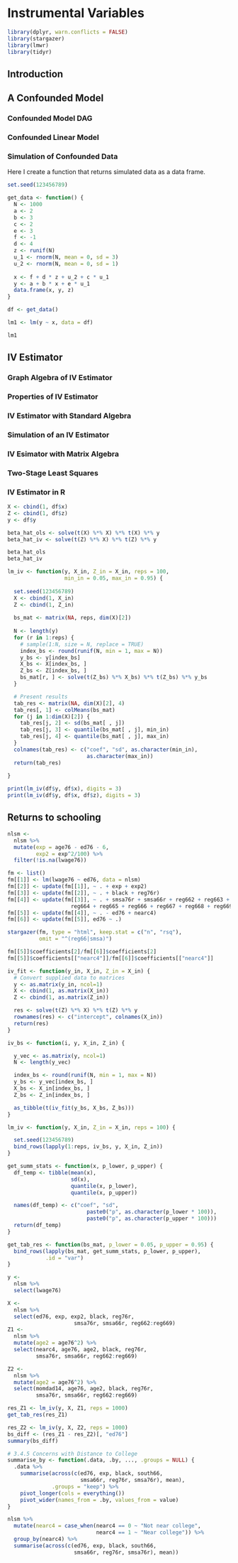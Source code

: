 # Instrumental Variables

```r
library(dplyr, warn.conflicts = FALSE)
library(stargazer)
library(lmwr)
library(tidyr)
```

## Introduction

## A Confounded Model

### Confounded Model DAG

### Confounded Linear Model

### Simulation of Confounded Data

Here I create a function that returns simulated data as a data frame.

```r
set.seed(123456789)

get_data <- function() {
  N <- 1000
  a <- 2
  b <- 3
  c <- 2
  e <- 3
  f <- -1
  d <- 4
  z <- runif(N)
  u_1 <- rnorm(N, mean = 0, sd = 3)
  u_2 <- rnorm(N, mean = 0, sd = 1)
  
  x <- f + d * z + u_2 + c * u_1
  y <- a + b * x + e * u_1
  data.frame(x, y, z)
}

df <- get_data()

lm1 <- lm(y ~ x, data = df)

lm1
```

## IV Estimator

### Graph Algebra of IV Estimator

### Properties of IV Estimator

### IV Estimator with Standard Algebra

### Simulation of an IV Estimator

### IV Esimator with Matrix Algebra

### Two-Stage Least Squares

### IV Estimator in R

```r
X <- cbind(1, df$x)
Z <- cbind(1, df$z)
y <- df$y

beta_hat_ols <- solve(t(X) %*% X) %*% t(X) %*% y
beta_hat_iv <- solve(t(Z) %*% X) %*% t(Z) %*% y

beta_hat_ols
beta_hat_iv
```

```r
lm_iv <- function(y, X_in, Z_in = X_in, reps = 100,
                  min_in = 0.05, max_in = 0.95) {
  
  set.seed(123456789)
  X <- cbind(1, X_in)
  Z <- cbind(1, Z_in)
  
  bs_mat <- matrix(NA, reps, dim(X)[2])
  
  N <- length(y)
  for (r in 1:reps) {
    # sample(1:N, size = N, replace = TRUE)
    index_bs <- round(runif(N, min = 1, max = N))
    y_bs <- y[index_bs]
    X_bs <- X[index_bs, ]
    Z_bs <- Z[index_bs, ]
    bs_mat[r, ] <- solve(t(Z_bs) %*% X_bs) %*% t(Z_bs) %*% y_bs
  }

  # Present results
  tab_res <- matrix(NA, dim(X)[2], 4)
  tab_res[, 1] <- colMeans(bs_mat)
  for (j in 1:dim(X)[2]) {
    tab_res[j, 2] <- sd(bs_mat[ , j])
    tab_res[j, 3] <- quantile(bs_mat[ , j], min_in)
    tab_res[j, 4] <- quantile(bs_mat[ , j], max_in)
  }
  colnames(tab_res) <- c("coef", "sd", as.character(min_in),
                         as.character(max_in))
  return(tab_res)
  
}

print(lm_iv(df$y, df$x), digits = 3)
print(lm_iv(df$y, df$x, df$z), digits = 3)
```

## Returns to schooling

```r
nlsm <-
  nlsm %>%
  mutate(exp = age76 - ed76 - 6,
         exp2 = exp^2/100) %>%
  filter(!is.na(lwage76))

fm <- list()
fm[[1]] <- lm(lwage76 ~ ed76, data = nlsm)
fm[[2]] <- update(fm[[1]], ~ . + exp + exp2)
fm[[3]] <- update(fm[[2]], ~ . + black + reg76r)
fm[[4]] <- update(fm[[3]], ~ . + smsa76r + smsa66r + reg662 + reg663 +
                    reg664 + reg665 + reg666 + reg667 + reg668 + reg669)
fm[[5]] <- update(fm[[4]], ~ . - ed76 + nearc4)
fm[[6]] <- update(fm[[5]], ed76 ~ .)
```

```r
stargazer(fm, type = "html", keep.stat = c("n", "rsq"),
          omit = "^(reg66|smsa)")
```

```r
fm[[5]]$coefficients[2]/fm[[6]]$coefficients[2]
fm[[5]]$coefficients[["nearc4"]]/fm[[6]]$coefficients[["nearc4"]]

iv_fit <- function(y_in, X_in, Z_in = X_in) {
  # Convert supplied data to matrices
  y <- as.matrix(y_in, ncol=1)
  X <- cbind(1, as.matrix(X_in))
  Z <- cbind(1, as.matrix(Z_in))

  res <- solve(t(Z) %*% X) %*% t(Z) %*% y
  rownames(res) <- c("intercept", colnames(X_in))
  return(res)
}

iv_bs <- function(i, y, X_in, Z_in) {

  y_vec <- as.matrix(y, ncol=1)
  N <- length(y_vec)

  index_bs <- round(runif(N, min = 1, max = N))
  y_bs <- y_vec[index_bs, ]
  X_bs <- X_in[index_bs, ]
  Z_bs <- Z_in[index_bs, ]

  as_tibble(t(iv_fit(y_bs, X_bs, Z_bs)))
}

lm_iv <- function(y, X_in, Z_in = X_in, reps = 100) {

  set.seed(123456789)
  bind_rows(lapply(1:reps, iv_bs, y, X_in, Z_in))
}

get_summ_stats <- function(x, p_lower, p_upper) {
  df_temp <- tibble(mean(x),
                    sd(x),
                    quantile(x, p_lower),
                    quantile(x, p_upper))

  names(df_temp) <- c("coef", "sd",
                         paste0("p", as.character(p_lower * 100)),
                         paste0("p", as.character(p_upper * 100)))
  return(df_temp)
}

get_tab_res <- function(bs_mat, p_lower = 0.05, p_upper = 0.95) {
  bind_rows(lapply(bs_mat, get_summ_stats, p_lower, p_upper),
            .id = "var")
}

y <-
  nlsm %>%
  select(lwage76)

X <-
  nlsm %>%
  select(ed76, exp, exp2, black, reg76r,
                     smsa76r, smsa66r, reg662:reg669)
Z1 <-
  nlsm %>%
  mutate(age2 = age76^2) %>%
  select(nearc4, age76, age2, black, reg76r,
         smsa76r, smsa66r, reg662:reg669)

Z2 <-
  nlsm %>%
  mutate(age2 = age76^2) %>%
  select(momdad14, age76, age2, black, reg76r,
         smsa76r, smsa66r, reg662:reg669)

res_Z1 <- lm_iv(y, X, Z1, reps = 1000)
get_tab_res(res_Z1)

res_Z2 <- lm_iv(y, X, Z2, reps = 1000)
bs_diff <- (res_Z1 - res_Z2)[, "ed76"]
summary(bs_diff)

# 3.4.5 Concerns with Distance to College
summarise_by <- function(.data, .by, ..., .groups = NULL) {
  .data %>%
    summarise(across(c(ed76, exp, black, south66,
                       smsa66r, reg76r, smsa76r), mean),
              .groups = "keep") %>%
    pivot_longer(cols = everything())
    pivot_wider(names_from = .by, values_from = value)
}

nlsm %>%
  mutate(nearc4 = case_when(nearc4 == 0 ~ "Not near college",
                            nearc4 == 1 ~ "Near college")) %>%
  group_by(nearc4) %>%
  summarise(across(c(ed76, exp, black, south66,
                     smsa66r, reg76r, smsa76r), mean))

```
